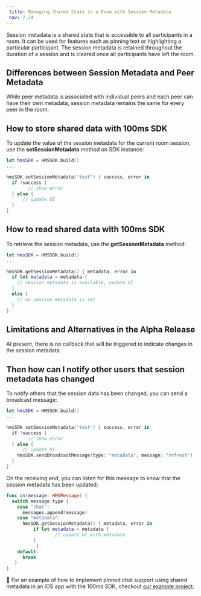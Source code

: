```yaml
---
 title: Managing Shared State in a Room with Session Metadata
 nav: 7.24
---
```


Session metadata is a shared state that is accessible to all participants in a room. It can be used for features such as pinning text or highlighting a particular participant. The session metadata is retained throughout the duration of a session and is cleared once all participants have left the room.

## Differences between Session Metadata and Peer Metadata

While peer metadata is associated with individual peers and each peer can have their own metadata, session metadata remains the same for every peer in the room.

## How to store shared data with 100ms SDK

To update the value of the session metadata for the current room session, use the **setSessionMetadata** method on SDK instance:

```swift
let hmsSDK = HMSSDK.build()
...

hmsSDK.setSessionMetadata("test") { success, error in
  if !success {
		// show error
  } else {
	  // update UI
  }
}
```

## How to read shared data with 100ms SDK

To retrieve the session metadata, use the **getSessionMetadata** method:

```swift
let hmsSDK = HMSSDK.build()
...

hmsSDK.getSessionMetadata() { metadata, error in
  if let metadata = metadata {
    // session metadata is available, update UI
  }
  else {
    // no session metadata is set
  }
}
```

## Limitations and Alternatives in the Alpha Release

At present, there is no callback that will be triggered to indicate changes in the session metadata.

## Then how can I notify other users that session metadata has changed

To notify others that the session data has been changed, you can send a broadcast message:

```swift
let hmsSDK = HMSSDK.build()
...

hmsSDK.setSessionMetadata("test") { success, error in
  if !success {
		// show error
  } else {
	  // update UI
    hmsSDK.sendBroadcastMessage(type: "metadata", message: "refresh")
  }
}
```

On the receiving end, you can listen for this message to know that the session metadata has been updated:

```swift
func on(message: HMSMessage) {
  switch message.type {
    case "chat":
      messages.append(message)
    case "metadata":
      hmsSDK.getSessionMetadata() { metadata, error in
	      if let metadata = metadata {
				  // update UI with metadata
	      }
		   }
    default:
      break
   }
}
```

👀 For an example of how to implement pinned chat support using shared metadata in an iOS app with the 100ms SDK, checkout [our example project](https://github.com/100mslive/100ms-ios-sdk/tree/main/Example).
